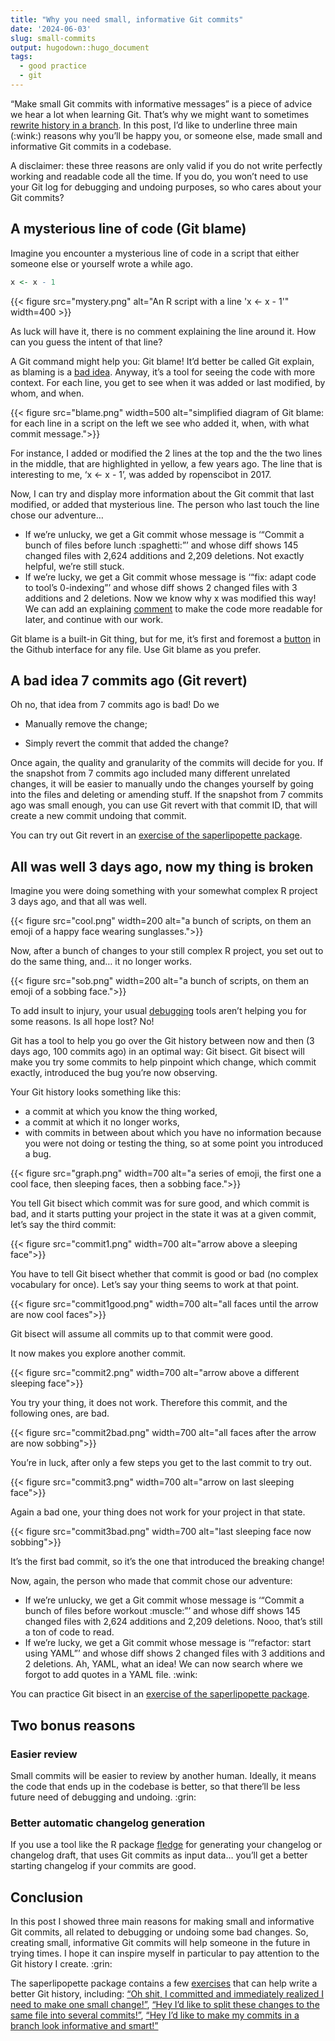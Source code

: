 ```yaml
---
title: "Why you need small, informative Git commits"
date: '2024-06-03'
slug: small-commits
output: hugodown::hugo_document
tags:
  - good practice
  - git
---
```


"Make small Git commits with informative messages" is a piece of advice we hear a lot when learning Git.
That's why we might want to sometimes [rewrite history in a branch](/2023/12/07/two-phases-git-branches/).
In this post, I'd like to underline three main (:wink:) reasons why you'll be happy you, or someone else, made small and informative Git commits in a codebase.

A disclaimer: these three reasons are only valid if you do not write perfectly working and readable code all the time.
If you do, you won't need to use your Git log for debugging and undoing purposes, so who cares about your Git commits?

## A mysterious line of code (Git blame)

Imagine you encounter a mysterious line of code in a script that either someone else or yourself wrote a while ago.

```r
x <- x - 1
```

```{=html}
{{< figure src="mystery.png" alt="An R script with a line 'x <- x - 1'" width=400 >}}
```

As luck will have it, there is no comment explaining the line around it.
How can you guess the intent of that line?

A Git command might help you: Git blame!
It'd better be called Git explain, as blaming is a [bad idea](https://www.heltweg.org/posts/who-wrote-this-shit/).
Anyway, it's a tool for seeing the code with more context.
For each line, you get to see when it was added or last modified, by whom, and when.

```{=html}
{{< figure src="blame.png" width=500 alt="simplified diagram of Git blame: for each line in a script on the left we see who added it, when, with what commit message.">}}
```

For instance, I added or modified the 2 lines at the top and the the two lines in the middle, that are highlighted in yellow, a few years ago.
The line that is interesting to me, 'x <- x - 1', was added by ropenscibot in 2017.

Now, I can try and display more information about the Git commit that last modified, or added that mysterious line.
The person who last touch the line chose our adventure...

- If we're unlucky, we get a Git commit whose message is '"Commit a bunch of files before lunch :spaghetti:"' and whose diff shows 145 changed files with 2,624 additions and 2,209 deletions. Not exactly helpful, we're still stuck.
- If we're lucky, we get a Git commit whose message is '"fix: adapt code to tool's 0-indexing"' and whose diff shows 2 changed files with 3 additions and 2 deletions. Now we know why x was modified this way! We can add an explaining [comment](https://blog.r-hub.io/2023/01/26/code-comments-self-explaining-code/) to make the code more readable for later, and continue with our work.

Git blame is a built-in Git thing, but for me, it's first and foremost a [button](https://docs.github.com/en/repositories/working-with-files/using-files/viewing-a-file#viewing-the-line-by-line-revision-history-for-a-file) in the Github interface for any file.
Use Git blame as you prefer.

## A bad idea 7 commits ago (Git revert)

Oh no, that idea from 7 commits ago is bad! Do we

- Manually remove the change;

- Simply revert the commit that added the change?

Once again, the quality and granularity of the commits will decide for you.
If the snapshot from 7 commits ago included many different unrelated changes, it will be easier to manually undo the changes yourself by going into the files and deleting or amending stuff.
If the snapshot from 7 commits ago was small enough, you can use Git revert with that commit ID, that will create a new commit undoing that commit.

You can try out Git revert in an [exercise of the saperlipopette package](https://maelle.github.io/saperlipopette/reference/exo_revert_file.html).

## All was well 3 days ago, now my thing is broken

Imagine you were doing something with your somewhat complex R project 3 days ago, and that all was well.

```{=html}
{{< figure src="cool.png" width=200 alt="a bunch of scripts, on them an emoji of a happy face wearing sunglasses.">}}
```

Now, after a bunch of changes to your still complex R project, you set out to do the same thing, and... it no longer works.

```{=html}
{{< figure src="sob.png" width=200 alt="a bunch of scripts, on them an emoji of a sobbing face.">}}
```

To add insult to injury, your usual [debugging](https://www.pipinghotdata.com/talks/2022-11-11-debugging/) tools aren't helping you for some reasons.
Is all hope lost?
No! 

Git has a tool to help you go over the Git history between now and then (3 days ago, 100 commits ago) in an optimal way: Git bisect.
Git bisect will make you try some commits to help pinpoint which change, which commit exactly, introduced the bug you're now observing.

Your Git history looks something like this: 

- a commit at which you know the thing worked, 
- a commit at which it no longer works, 
- with commits in between about which you have no information because you were not doing or testing the thing, so at some point you introduced a bug.

```{=html}
{{< figure src="graph.png" width=700 alt="a series of emoji, the first one a cool face, then sleeping faces, then a sobbing face.">}}
```

You tell Git bisect which commit was for sure good, and which commit is bad, and it starts putting your project in the state it was at a given commit, let's say the third commit:

```{=html}
{{< figure src="commit1.png" width=700 alt="arrow above a sleeping face">}}
```

You have to tell Git bisect whether that commit is good or bad (no complex vocabulary for once).
Let's say your thing seems to work at that point.


```{=html}
{{< figure src="commit1good.png" width=700 alt="all faces until the arrow are now cool faces">}}
```

Git bisect will assume all commits up to that commit were good.

It now makes you explore another commit.

```{=html}
{{< figure src="commit2.png" width=700 alt="arrow above a different sleeping face">}}
```

You try your thing, it does not work.
Therefore this commit, and the following ones, are bad.

```{=html}
{{< figure src="commit2bad.png" width=700 alt="all faces after the arrow are now sobbing">}}
```


You're in luck, after only a few steps you get to the last commit to try out.

```{=html}
{{< figure src="commit3.png" width=700 alt="arrow on last sleeping face">}}
```

Again a bad one, your thing does not work for your project in that state.

 
```{=html}
{{< figure src="commit3bad.png" width=700 alt="last sleeping face now sobbing">}}
```

It's the first bad commit, so it's the one that introduced the breaking change!

Now, again, the person who made that commit chose our adventure:

- If we're unlucky, we get a Git commit whose message is '"Commit a bunch of files before workout :muscle:"' and whose diff shows 145 changed files with 2,624 additions and 2,209 deletions. Nooo, that's still a ton of code to read.
- If we're lucky, we get a Git commit whose message is '"refactor: start using YAML"' and whose diff shows 2 changed files with 3 additions and 2 deletions. Ah, YAML, what an idea! We can now search where we forgot to add quotes in a YAML file. :wink:

You can practice Git bisect in an [exercise of the saperlipopette package](https://maelle.github.io/saperlipopette/reference/exo_bisect.html).

## Two bonus reasons

### Easier review

Small commits will be easier to review by another human.
Ideally, it means the code that ends up in the codebase is better, so that there'll be less future need of debugging and undoing. :grin:

### Better automatic changelog generation

If you use a tool like the R package [fledge](https://fledge.cynkra.com/dev/) for generating your changelog or changelog draft, that uses Git commits as input data...
you'll get a better starting changelog if your commits are good.

## Conclusion

In this post I showed three main reasons for making small and informative Git commits, all related to debugging or undoing some bad changes.
So, creating small, informative Git commits will help someone in the future in trying times.
I hope it can inspire myself in particular to pay attention to the Git history I create. :grin:

The saperlipopette package contains a few [exercises](https://maelle.github.io/saperlipopette/reference/index.html) that can help write a better Git history, including: ["Oh shit, I committed and immediately realized I need to make one small change!"](https://maelle.github.io/saperlipopette/reference/exo_one_small_change.html), ["Hey I'd like to split these changes to the same file into several commits!"](https://maelle.github.io/saperlipopette/reference/exo_split_changes.html), ["Hey I'd like to make my commits in a branch look informative and smart!"](https://maelle.github.io/saperlipopette/reference/exo_rebase_i.html)